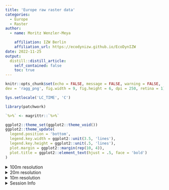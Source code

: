 ```yaml
---
title: 'Europe raw raster data'
categories:
  - Europe
  - Raster
author:
  - name: Moritz Wenzler-Meya

    affiliation: IZW Berlin
    affiliation_url: https://ecodynizw.github.io/EcoDynIZW
date: 2022-11-25
output:
  distill::distill_article:
    self_contained: false
    toc: true
---
```




```r
knitr::opts_chunk$set(echo = FALSE, message = FALSE, warning = FALSE,
dev = 'ragg_png', fig.width = 9, fig.height = 6, dpi = 250, retina = 1)

Sys.setlocale('LC_TIME', 'C')

library(patchwork)

`%>%` <- magrittr::`%>%`

ggplot2::theme_set(ggplot2::theme_void())
ggplot2::theme_update(
  legend.position = 'bottom',
  legend.key.width = ggplot2::unit(3.5, 'lines'),
  legend.key.height = ggplot2::unit(.5, 'lines'),
  plot.margin = ggplot2::margin(rep(10, 4)),
  plot.title = ggplot2::element_text(hjust = .5, face = 'bold')
)
```


<details><summary>100m resolution</summary>
```r
"meta-data grassland 100m 2018"
"meta-data grassland 100m 2015"
```
</details>

<details><summary>20m resolution</summary>

  <details><summary>2018</summary>
```r
"meta-data grassland 20m 2018"
```
  </details>

  <details><summary>2015</summary>
```r
"meta-data grassland 20m 2015"
```
  </details>

  <details><summary>2012</summary>
```r
"meta-data grassland 20m 2012"
```
  </details>

</details>

<details><summary>10m resolution</summary>
```r
"meta-data grassland 10m 2012"
```
</details>

<details><summary>Session Info</summary>

```r
## DO NOT REMOVE!
## We store the settings of your computer and the current versions of the
## packages used to allow for reproducibility
Sys.time()
#git2r::repository() ## uncomment if you are using GitHub
sessionInfo()
```

</details>

